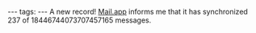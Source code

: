 ---
tags:
---
A new record! [[Mail.app]] informs me that it has synchronized 237 of 18446744073707457165 messages.
